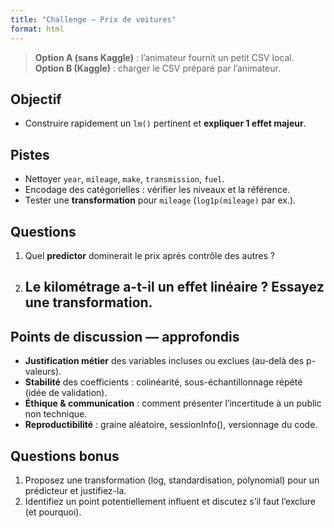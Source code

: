 ```yaml
---
title: "Challenge — Prix de voitures"
format: html
---
```


> **Option A (sans Kaggle)** : l’animateur fournit un petit CSV local.\
> **Option B (Kaggle)** : charger le CSV préparé par l’animateur.

## Objectif
- Construire rapidement un `lm()` pertinent et **expliquer 1 effet majeur**.

## Pistes
- Nettoyer `year`, `mileage`, `make`, `transmission`, `fuel`.
- Encodage des catégorielles : vérifier les niveaux et la référence.
- Tester une **transformation** pour `mileage` (`log1p(mileage)` par ex.).

## Questions
1. Quel **predictor** dominerait le prix après contrôle des autres ?
2. Le **kilométrage** a-t-il un effet linéaire ? Essayez une transformation.
---

## Points de discussion — approfondis
- **Justification métier** des variables incluses ou exclues (au-delà des p-valeurs).
- **Stabilité** des coefficients : colinéarité, sous-échantillonnage répété (idée de validation).
- **Éthique & communication** : comment présenter l’incertitude à un public non technique.
- **Reproductibilité** : graine aléatoire, sessionInfo(), versionnage du code.

## Questions bonus
1. Proposez une transformation (log, standardisation, polynomial) pour un prédicteur et justifiez-la.
2. Identifiez un point potentiellement influent et discutez s’il faut l’exclure (et pourquoi).
